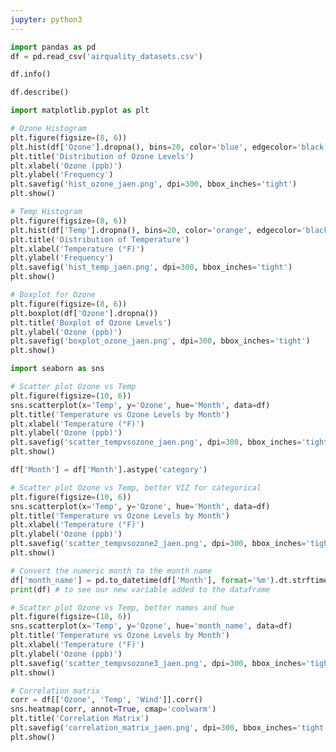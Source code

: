 ```yaml
---
jupyter: python3
---
```


```python
import pandas as pd
df = pd.read_csv('airquality_datasets.csv')
```

```python
df.info()
```

```python
df.describe()
```

```python
import matplotlib.pyplot as plt
```

```python
# Ozone Histogram
plt.figure(figsize=(8, 6))
plt.hist(df['Ozone'].dropna(), bins=20, color='blue', edgecolor='black')
plt.title('Distribution of Ozone Levels')
plt.xlabel('Ozone (ppb)')
plt.ylabel('Frequency')
plt.savefig('hist_ozone_jaen.png', dpi=300, bbox_inches='tight')
plt.show()
```

```python
# Temp Histogram
plt.figure(figsize=(8, 6))
plt.hist(df['Temp'].dropna(), bins=20, color='orange', edgecolor='black')
plt.title('Distribution of Temperature')
plt.xlabel('Temperature (°F)')
plt.ylabel('Frequency')
plt.savefig('hist_temp_jaen.png', dpi=300, bbox_inches='tight')
plt.show()
```

```python
# Boxplot for Ozone
plt.figure(figsize=(8, 6))
plt.boxplot(df['Ozone'].dropna())
plt.title('Boxplot of Ozone Levels')
plt.ylabel('Ozone (ppb)')
plt.savefig('boxplot_ozone_jaen.png', dpi=300, bbox_inches='tight')
plt.show()
```

```python
import seaborn as sns
```

```python
# Scatter plot Ozone vs Temp
plt.figure(figsize=(10, 6))
sns.scatterplot(x='Temp', y='Ozone', hue='Month', data=df)
plt.title('Temperature vs Ozone Levels by Month')
plt.xlabel('Temperature (°F)')
plt.ylabel('Ozone (ppb)')
plt.savefig('scatter_tempvsozone_jaen.png', dpi=300, bbox_inches='tight')
plt.show()
```

```python
df['Month'] = df['Month'].astype('category')
```

```python
# Scatter plot Ozone vs Temp, better VIZ for categorical
plt.figure(figsize=(10, 6))
sns.scatterplot(x='Temp', y='Ozone', hue='Month', data=df)
plt.title('Temperature vs Ozone Levels by Month')
plt.xlabel('Temperature (°F)')
plt.ylabel('Ozone (ppb)')
plt.savefig('scatter_tempvsozone2_jaen.png', dpi=300, bbox_inches='tight')
plt.show()
```

```python
# Convert the numeric month to the month name
df['month_name'] = pd.to_datetime(df['Month'], format='%m').dt.strftime('%B')
print(df) # to see our new variable added to the dataframe
```

```python
# Scatter plot Ozone vs Temp, better names and hue
plt.figure(figsize=(10, 6))
sns.scatterplot(x='Temp', y='Ozone', hue='month_name', data=df)
plt.title('Temperature vs Ozone Levels by Month')
plt.xlabel('Temperature (°F)')
plt.ylabel('Ozone (ppb)')
plt.savefig('scatter_tempvsozone3_jaen.png', dpi=300, bbox_inches='tight')
plt.show()
```

```python
# Correlation matrix
corr = df[['Ozone', 'Temp', 'Wind']].corr()
sns.heatmap(corr, annot=True, cmap='coolwarm')
plt.title('Correlation Matrix')
plt.savefig('correlation_matrix_jaen.png', dpi=300, bbox_inches='tight')
plt.show()
```


